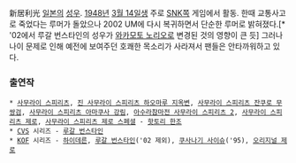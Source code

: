 新居利光
[[일본]]의 [[성우]]. [[1948년]] [[3월 14일]]생
주로 [[SNK]]쪽 게임에서 활동. 한때 교통사고로 죽었다는 루머가 돌았으나 2002 UM에 다시 복귀하면서 단순한 루머로 밝혀졌다.[* '02에서 루갈 번스타인의 성우가 [[와카모토 노리오]]로 변경된 것의 영향이 큰 듯] 그러나 나이 문제로 인해 예전에 보여주던 호쾌한 목소리가 사라져서 팬들은 안타까워하고 있다.

=== 출연작 ===
 * [[사무라이 스피리츠]], [[진 사무라이 스피리츠 하오마루 지옥변]], [[사무라이 스피리츠 잔쿠로 무쌍검]], [[사무라이 스피리츠 아마쿠사 강림]], [[아수라참마전 사무라이 스피리츠 2]], [[사무라이 스피리츠 제로]], [[사무라이 스피리츠 제로 스페셜]] - [[핫토리 한조]]
 * [[CVS]] 시리즈 - [[루갈 번스타인]]
 * [[KOF]] 시리즈 - [[하이데른]], [[루갈 번스타인]]('02 제외), [[쿠사나기 사이슈]]('95), [[오리지널 제로]]
